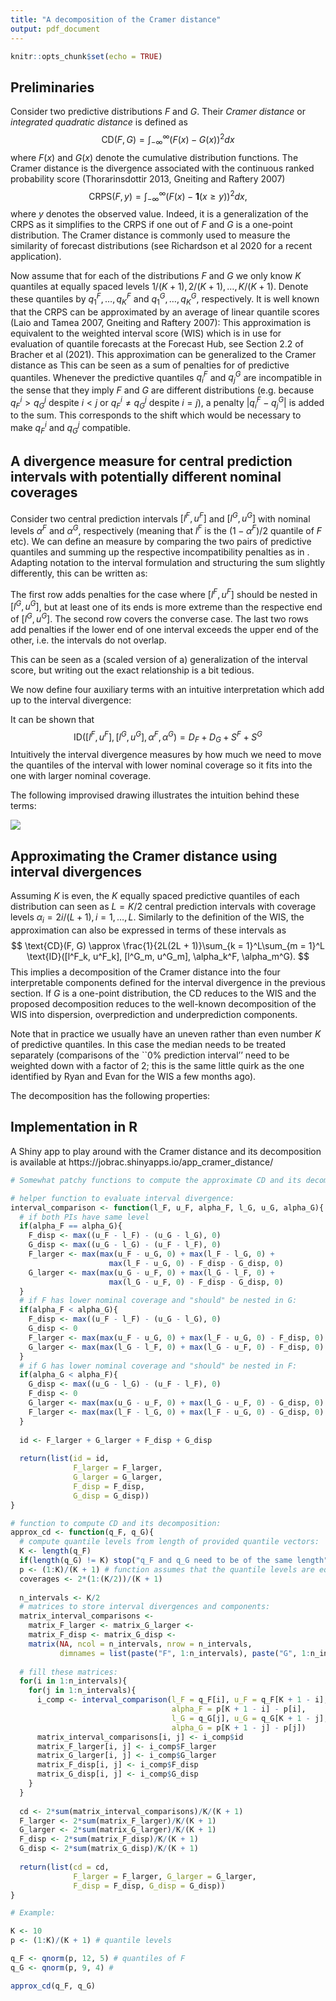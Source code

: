 ```yaml
---
title: "A decomposition of the Cramer distance"
output: pdf_document
---
```


```r
knitr::opts_chunk$set(echo = TRUE)
```

## Preliminaries

Consider two predictive distributions $F$ and $G$. Their *Cramer distance* or *integrated quadratic distance*  is defined as
$$
\text{CD}(F, G) = \int_{-\infty}^\infty(F(x) - G(x))^2 dx
$$
where $F(x)$ and $G(x)$ denote the cumulative distribution functions. The Cramer distance is the divergence associated with the continuous ranked probability score (Thorarinsdottir 2013, Gneiting and Raftery 2007)
$$
\text{CRPS}(F, y) = \int_{-\infty}^\infty(F(x) - \mathbf{1}(x \geq y))^2 dx,
$$
where $y$ denotes the observed value. Indeed, it is a generalization of the CRPS as it simplifies to the CRPS if one out of $F$ and $G$ is a one-point distribution. The Cramer distance is commonly used to measure the similarity of forecast distributions (see Richardson et al 2020 for a recent application).

Now assume that for each of the distributions $F$ and $G$ we only know $K$ quantiles at equally spaced levels $1/(K + 1), 2/(K + 1), \dots, K/(K + 1)$. Denote these quantiles by $q^F_1, \dots, q^F_K$ and $q^G_1, \dots, q^G_K$, respectively. It is well known that the CRPS can be approximated by an average of linear quantile scores (Laio and Tamea 2007, Gneiting and Raftery 2007):
\begin{equation}
\text{CRPS}(F, y) \approx \frac{1}{K} \times \sum_{k = 1}^K 2\{\mathbf{1}(y \leq q^F_k)\} \times (q^F_k - y).\label{eq:linear_quantile_scores}
\end{equation}
This approximation is equivalent to the weighted interval score (WIS) which is in use for evaluation of quantile forecasts at the Forecast Hub, see Section 2.2 of Bracher et al (2021). This approximation can be generalized to the Cramer distance as
\begin{equation}
\text{CD}(F, G) \approx \frac{1}{K(K + 1)}\sum_{i = 1}^K\sum_{j = 1}^K \mathbf{1}\{(i - j) \times (q^F_i - q^G_j) \leq 0\} \times \left| q^F_i - q^G_j\right|,\label{eq:approx_cd}
\end{equation}
This can be seen as a sum of penalties for \textit{incompatibility} of predictive quantiles. Whenever the predictive quantiles $q_i^F$ and $q_j^G$ are incompatible in the sense that they imply $F$ and $G$ are different distributions (e.g. because $q_F^i > q_G^j$ despite $i < j$ or $q_F^i \neq q_G^j$ despite $i = j$), a penalty $\left| q^F_i - q^G_j\right|$ is added to the sum. This corresponds to the shift which would be necessary to make $q_F^i$ and $q_G^j$ compatible.

## A divergence measure for central prediction intervals with potentially different nominal coverages

Consider two central prediction intervals $[l^F, u^F]$ and $[l^G, u^G]$ with nominal levels $\alpha^F$ and $\alpha^G$, respectively (meaning that $l^F$ is the $(1 - \alpha^F)/2$ quantile of $F$ etc). We can define an \textit{interval divergence} measure by comparing the two pairs of predictive quantiles and summing up the respective incompatibility penalties as in \eqref{eq:approx_cd}. Adapting notation to the interval formulation and structuring the sum slightly differently, this can be written as:

\begin{align*}
\text{ID}([l^F, u^F], [l^G, u^G], \alpha^F, \alpha^G) = & \ \mathbf{1}(\alpha^F \leq \alpha^G)\times\left\{\max(l^G - l^F, 0) + \max(u^F - u^G, 0)\right\} \ +\\
& \ \mathbf{1}(\alpha^F \geq \alpha^G) \times \left\{\max(l^F - l^G, 0) + \max(u^G - u^F, 0)\right\} \ +\\
& \max(l^F - u^G, 0) \ +\\
& \max(l^G - u^F, 0)
\end{align*}

The first row adds penalties for the case where $[l^F, u^F]$ should be nested in $[l^G, u^G]$, but at least one of its ends is more extreme than the respective end of $[l^G, u^G]$. The second row covers the converse case. The last two rows add penalties if the lower end of one interval exceeds the upper end of the other, i.e. the intervals do not overlap.

This can be seen as a (scaled version of a) generalization of the interval score, but writing out the exact relationship is a bit tedious.

We now define four auxiliary terms with an intuitive interpretation which add up to the interval divergence:

\begin{itemize}
\item The term
$$
D_F = \mathbf{1}(\alpha^F \leq \alpha^G)\times\max\{(u^F - l^F) - (u^G - l^G), 0\}
$$
is the sum of penalties resulting from $F$ being more dispersed than $G$. It is positive whenever the interval $[l^F, u^F]$ is longer than $[l^G, u^G]$, even though it should be nested in the latter. $D_F$ then tells us by how much we would need to shorten $[l^F, u^F]$ so it could fit into $[l^G, u^G]$.
\item The term
$$
D_G = \mathbf{1}(\alpha^G \leq \alpha^G)\times\max\{(u^G - l^G) - (u^F - l^F), 0\}
$$
measures the converse, i.e. overdispersion of $G$ relative to $F$.
\item The term
$$
S^F = \max\{\mathbf{1}(\alpha^G \leq \alpha^F) \times \max(l^F - l^G, 0) + \mathbf{1}(\alpha^F \leq \alpha^G) \times \max(u^F - u^G, 0) + \max(l^F - u^G, 0) - D_F - D_G, 0\}
$$
sums over penalties for values in $\{l^F, u^F\}$ exceeding those from $\{l^G, u^G\}$ where they should not (only counting penalties not already covered in $D_F$ or $D_G$). It thus represents an \textit{upward shift} of $F$ relative to $G$.
\item The term
$$
S^G = \max\{\mathbf{1}(\alpha^F \leq \alpha^G) \times \max(l^G - l^F, 0) + \mathbf{1}(\alpha^G \leq \alpha^F) \times \max(u^G - u^F, 0) + \max(l^G - u^F, 0) - D_G - D_F, 0\}
$$
accordingly represents an \textit{upward shift} of $G$ relative to $F$.
\end{itemize}

It can be shown that
$$
\text{ID}([l^F, u^F], [l^G, u^G], \alpha^F, \alpha^G) = D_F + D_G + S^F + S^G
$$
Intuitively the interval divergence measures by how much we need to move the quantiles of the interval with lower nominal coverage so it fits into the one with larger nominal coverage.

The following improvised drawing illustrates the intuition behind these terms:

![](handdrawn.jpg)

## Approximating the Cramer distance using interval divergences

Assuming $K$ is even, the $K$ equally spaced predictive quantiles of each distribution can seen as $L = K/2$ central prediction intervals with coverage levels $\alpha_i = 2i/(L + 1), i = 1, \dots, L$. Similarly to the definition of the WIS, the approximation \eqref{eq:approx_cd} can also be expressed in terms of these intervals as
$$
\text{CD}(F, G) \approx \frac{1}{2L(2L + 1)}\sum_{k = 1}^L\sum_{m = 1}^L \text{ID}([l^F_k, u^F_k], [l^G_m, u^G_m], \alpha_k^F, \alpha_m^G).
$$
This implies a decomposition of the Cramer distance into the four interpretable components defined for the interval divergence in the previous section. If $G$ is a one-point distribution, the CD reduces to the WIS and the proposed decomposition reduces to the well-known decomposition of the WIS into dispersion, overprediction and underprediction components.

Note that in practice we usually have an uneven rather than even number $K$ of predictive quantiles. In this case the median needs to be treated separately (comparisons of the ``0% prediction interval'' need to be weighted down with a factor of 2; this is the same little quirk as the one identified by Ryan and Evan for the WIS a few months ago).

The decomposition has the following properties:

\begin{itemize}
\item Additive shifts of the two distributions only affect the shift components, not the dispersion components.
\item Consequently, if $G$ and $G$ are identical up to an additive shift, both dispersion components will be 0.
\item If $F$ and $G$ are both symmetric and have the same median, the both shift components will be 0.
\item I think that in general it is possible that both shift components or both dispersion components are greater than 0, which leads to a somewhat strange interpretation. But this should only concern constructed examples.
\end{itemize}

## Implementation in R

A Shiny app to play around with the Cramer distance and its decomposition is available at https://jobrac.shinyapps.io/app_cramer_distance/

```r
# Somewhat patchy functions to compute the approximate CD and its decomposition:

# helper function to evaluate interval divergence:
interval_comparison <- function(l_F, u_F, alpha_F, l_G, u_G, alpha_G){
  # if both PIs have same level
  if(alpha_F == alpha_G){
    F_disp <- max((u_F - l_F) - (u_G - l_G), 0)
    G_disp <- max((u_G - l_G) - (u_F - l_F), 0)
    F_larger <- max(max(u_F - u_G, 0) + max(l_F - l_G, 0) + 
                      max(l_F - u_G, 0) - F_disp - G_disp, 0)
    G_larger <- max(max(u_G - u_F, 0) + max(l_G - l_F, 0) + 
                      max(l_G - u_F, 0) - F_disp - G_disp, 0)
  }
  # if F has lower nominal coverage and "should" be nested in G:
  if(alpha_F < alpha_G){
    F_disp <- max((u_F - l_F) - (u_G - l_G), 0)
    G_disp <- 0
    F_larger <- max(max(u_F - u_G, 0) + max(l_F - u_G, 0) - F_disp, 0)
    G_larger <- max(max(l_G - l_F, 0) + max(l_G - u_F, 0) - F_disp, 0)
  }
  # if G has lower nominal coverage and "should" be nested in F:
  if(alpha_G < alpha_F){
    G_disp <- max((u_G - l_G) - (u_F - l_F), 0)
    F_disp <- 0
    G_larger <- max(max(u_G - u_F, 0) + max(l_G - u_F, 0) - G_disp, 0)
    F_larger <- max(max(l_F - l_G, 0) + max(l_F - u_G, 0) - G_disp, 0)
  }
  
  id <- F_larger + G_larger + F_disp + G_disp
  
  return(list(id = id,
              F_larger = F_larger,
              G_larger = G_larger,
              F_disp = F_disp,
              G_disp = G_disp))
}

# function to compute CD and its decomposition:
approx_cd <- function(q_F, q_G){
  # compute quantile levels from length of provided quantile vectors:
  K <- length(q_F)
  if(length(q_G) != K) stop("q_F and q_G need to be of the same length")
  p <- (1:K)/(K + 1) # function assumes that the quantile levels are equally spaced
  coverages <- 2*(1:(K/2))/(K + 1)
  
  n_intervals <- K/2  
  # matrices to store interval divergences and components:
  matrix_interval_comparisons <-
    matrix_F_larger <- matrix_G_larger <-
    matrix_F_disp <- matrix_G_disp <-
    matrix(NA, ncol = n_intervals, nrow = n_intervals,
           dimnames = list(paste("F", 1:n_intervals), paste("G", 1:n_intervals)))
  
  # fill these matrices:
  for(i in 1:n_intervals){
    for(j in 1:n_intervals){
      i_comp <- interval_comparison(l_F = q_F[i], u_F = q_F[K + 1 - i], 
                                    alpha_F = p[K + 1 - i] - p[i],
                                    l_G = q_G[j], u_G = q_G[K + 1 - j], 
                                    alpha_G = p[K + 1 - j] - p[j])
      matrix_interval_comparisons[i, j] <- i_comp$id
      matrix_F_larger[i, j] <- i_comp$F_larger
      matrix_G_larger[i, j] <- i_comp$G_larger
      matrix_F_disp[i, j] <- i_comp$F_disp
      matrix_G_disp[i, j] <- i_comp$G_disp
    }
  }
  
  cd <- 2*sum(matrix_interval_comparisons)/K/(K + 1)
  F_larger <- 2*sum(matrix_F_larger)/K/(K + 1)
  G_larger <- 2*sum(matrix_G_larger)/K/(K + 1)
  F_disp <- 2*sum(matrix_F_disp)/K/(K + 1)
  G_disp <- 2*sum(matrix_G_disp)/K/(K + 1)
  
  return(list(cd = cd, 
              F_larger = F_larger, G_larger = G_larger,
              F_disp = F_disp, G_disp = G_disp))
}

# Example:

K <- 10
p <- (1:K)/(K + 1) # quantile levels

q_F <- qnorm(p, 12, 5) # quantiles of F
q_G <- qnorm(p, 9, 4) #

approx_cd(q_F, q_G)
```